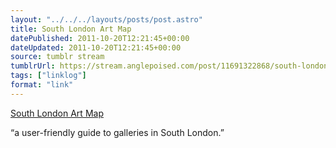 ```yaml
---
layout: "../../../layouts/posts/post.astro"
title: South London Art Map
datePublished: 2011-10-20T12:21:45+00:00
dateUpdated: 2011-10-20T12:21:45+00:00
source: tumblr stream
tumblrUrl: https://stream.anglepoised.com/post/11691322868/south-london-art-map
tags: ["linklog"]
format: "link"
---
```


[South London Art Map][1]

&ldquo;a user-friendly guide to galleries in South London.&rdquo;

[1]: http://www.southlondonartmap.com/
